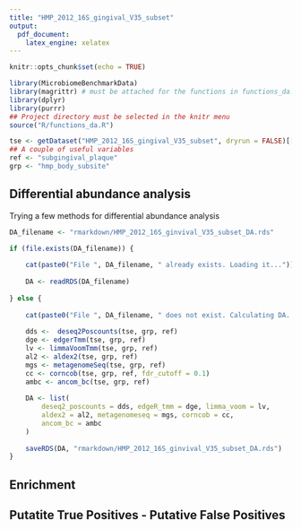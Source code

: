 ```yaml
---
title: "HMP_2012_16S_gingival_V35_subset"
output:
  pdf_document:
    latex_engine: xelatex
---
```


```r
knitr::opts_chunk$set(echo = TRUE)
```

```r
library(MicrobiomeBenchmarkData)
library(magrittr) # must be attached for the functions in functions_da.R to work
library(dplyr)
library(purrr)
## Project directory must be selected in the knitr menu
source("R/functions_da.R") 
```

```r
tse <- getDataset("HMP_2012_16S_gingival_V35_subset", dryrun = FALSE)[[1]]
## A couple of useful variables
ref <- "subgingival_plaque"
grp <- "hmp_body_subsite"
```

## Differential abundance analysis

Trying a few methods for differential abundance analysis

```r
DA_filename <- "rmarkdown/HMP_2012_16S_ginvival_V35_subset_DA.rds"

if (file.exists(DA_filename)) {
  
    cat(paste0("File ", DA_filename, " already exists. Loading it..."))
  
    DA <- readRDS(DA_filename)
    
} else {
    
    cat(paste0("File ", DA_filename, " does not exist. Calculating DA..."))
  
    dds <-  deseq2Poscounts(tse, grp, ref)
    dge <- edgerTmm(tse, grp, ref)
    lv <- limmaVoomTmm(tse, grp, ref)
    al2 <- aldex2(tse, grp, ref)
    mgs <- metagenomeSeq(tse, grp, ref)
    cc <- corncob(tse, grp, ref, fdr_cutoff = 0.1)
    ambc <- ancom_bc(tse, grp, ref)
    
    DA <- list(
        deseq2_poscounts = dds, edgeR_tmm = dge, limma_voom = lv, 
        aldex2 = al2, metagenomeseq = mgs, corncob = cc, 
        ancom_bc = ambc
    )
    
    saveRDS(DA, "rmarkdown/HMP_2012_16S_ginvival_V35_subset_DA.rds")
}

```

## Enrichment


## Putatite  True Positives - Putative False Positives



